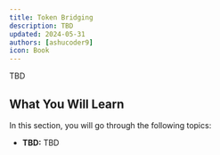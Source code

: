 ```yaml
---
title: Token Bridging
description: TBD
updated: 2024-05-31
authors: [ashucoder9]
icon: Book
---
```


TBD

## What You Will Learn

In this section, you will go through the following topics:

- **TBD:** TBD